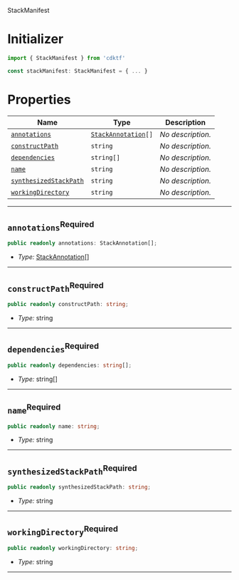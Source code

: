  StackManifest <a name="StackManifest" id="cdktf.StackManifest"></a>

# Initializer <a name="Initializer" id="cdktf.StackManifest.Initializer"></a>

```typescript
import { StackManifest } from 'cdktf'

const stackManifest: StackManifest = { ... }
```

# Properties <a name="Properties" id="Properties"></a>

| **Name** | **Type** | **Description** |
| --- | --- | --- |
| <code><a href="#cdktf.StackManifest.property.annotations">annotations</a></code> | <code><a href="#cdktf.StackAnnotation">StackAnnotation</a>[]</code> | *No description.* |
| <code><a href="#cdktf.StackManifest.property.constructPath">constructPath</a></code> | <code>string</code> | *No description.* |
| <code><a href="#cdktf.StackManifest.property.dependencies">dependencies</a></code> | <code>string[]</code> | *No description.* |
| <code><a href="#cdktf.StackManifest.property.name">name</a></code> | <code>string</code> | *No description.* |
| <code><a href="#cdktf.StackManifest.property.synthesizedStackPath">synthesizedStackPath</a></code> | <code>string</code> | *No description.* |
| <code><a href="#cdktf.StackManifest.property.workingDirectory">workingDirectory</a></code> | <code>string</code> | *No description.* |

---

## `annotations`<sup>Required</sup> <a name="annotations" id="cdktf.StackManifest.property.annotations"></a>

```typescript
public readonly annotations: StackAnnotation[];
```

- *Type:* <a href="#cdktf.StackAnnotation">StackAnnotation</a>[]

---

## `constructPath`<sup>Required</sup> <a name="constructPath" id="cdktf.StackManifest.property.constructPath"></a>

```typescript
public readonly constructPath: string;
```

- *Type:* string

---

## `dependencies`<sup>Required</sup> <a name="dependencies" id="cdktf.StackManifest.property.dependencies"></a>

```typescript
public readonly dependencies: string[];
```

- *Type:* string[]

---

## `name`<sup>Required</sup> <a name="name" id="cdktf.StackManifest.property.name"></a>

```typescript
public readonly name: string;
```

- *Type:* string

---

## `synthesizedStackPath`<sup>Required</sup> <a name="synthesizedStackPath" id="cdktf.StackManifest.property.synthesizedStackPath"></a>

```typescript
public readonly synthesizedStackPath: string;
```

- *Type:* string

---

## `workingDirectory`<sup>Required</sup> <a name="workingDirectory" id="cdktf.StackManifest.property.workingDirectory"></a>

```typescript
public readonly workingDirectory: string;
```

- *Type:* string

---
